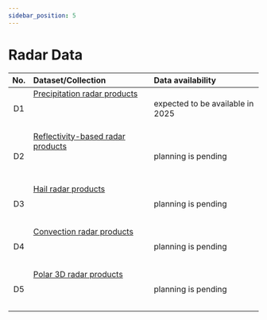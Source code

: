```yaml
---
sidebar_position: 5
---
```


# Radar Data

| No.    | Dataset/Collection | Data availability |
|:------:|:---------|:---------|
| D1 | [Precipitation radar products](/d-radar-data/d1-precipitation-radar-products) <br></br>  <br></br> | expected to be available in 2025 |
| D2 | [Reflectivity-based radar products](/d-radar-data/d2-reflectivity-based-radar-products) <br></br>  <br></br> | planning is pending |
| D3 | [Hail radar products](/d-radar-data/d3-hail-radar-products) <br></br>  <br></br> | planning is pending |
| D4 | [Convection radar products](/d-radar-data/d4-convection-radar-products) <br></br>  <br></br> | planning is pending |
| D5 | [Polar 3D radar products](/d-radar-data/d5-polar-3d-radar-products) <br></br>  <br></br> | planning is pending |
